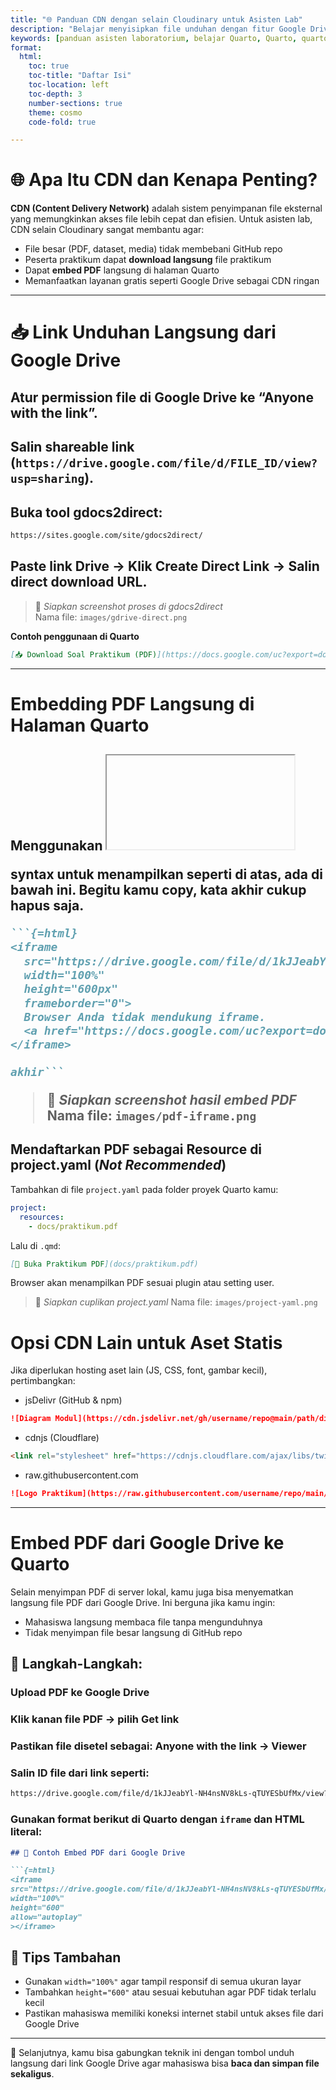 ```yaml
---
title: "🌐 Panduan CDN dengan selain Cloudinary untuk Asisten Lab"
description: "Belajar menyisipkan file unduhan dengan fitur Google Drive dan embedding PDF langsung di Quarto. Panduan CDN ini cocok untuk asisten laboratorium matematika, statistika, dan aktuaria."
keywords: [panduan asisten laboratorium, belajar Quarto, Quarto, quarto untuk asisten lab, cdn google drive, direct download google drive, embed pdf quarto, panduan asisten laboratorium, quarto cdn]
format:
  html:
    toc: true
    toc-title: "Daftar Isi"
    toc-location: left
    toc-depth: 3
    number-sections: true
    theme: cosmo
    code-fold: true

---
```


# 🌐 Apa Itu CDN dan Kenapa Penting?

**CDN (Content Delivery Network)** adalah sistem penyimpanan file eksternal yang memungkinkan akses file lebih cepat dan efisien. Untuk asisten lab, CDN selain Cloudinary sangat membantu agar:

- File besar (PDF, dataset, media) tidak membebani GitHub repo  
- Peserta praktikum dapat **download langsung** file praktikum  
- Dapat **embed PDF** langsung di halaman Quarto  
- Memanfaatkan layanan gratis seperti Google Drive sebagai CDN ringan

---

# 📥 Link Unduhan Langsung dari Google Drive

## **Atur permission** file di Google Drive ke **“Anyone with the link”**.  
## Salin **shareable link** (`https://drive.google.com/file/d/FILE_ID/view?usp=sharing`).  
## Buka tool **gdocs2direct**:  

```bash
https://sites.google.com/site/gdocs2direct/
```

## Paste link Drive → Klik **Create Direct Link** → Salin **direct download URL**.

> 📸 *Siapkan screenshot proses di gdocs2direct*  
> Nama file: `images/gdrive-direct.png`

**Contoh penggunaan di Quarto**

```markdown
[📥 Download Soal Praktikum (PDF)](https://docs.google.com/uc?export=download&id=FILE_ID)
```

---

# Embedding PDF Langsung di Halaman Quarto
## Menggunakan <iframe>
```{=html}
<iframe
  src="https://drive.google.com/file/d/1kJJeabYl-NH4nsNV8kLs-qTUYESbUfMx/preview"
  width="100%"
  height="600px"
  frameborder="0">
  Browser Anda tidak mendukung iframe. 
  <a href="https://docs.google.com/uc?export=download&id=FILE_ID">Download PDF</a>.
</iframe>
```

syntax untuk menampilkan seperti di atas, ada di bawah ini. Begitu kamu copy, kata **akhir** cukup hapus saja.

```markdown
```{=html}
<iframe
  src="https://drive.google.com/file/d/1kJJeabYl-NH4nsNV8kLs-qTUYESbUfMx/preview"
  width="100%"
  height="600px"
  frameborder="0">
  Browser Anda tidak mendukung iframe. 
  <a href="https://docs.google.com/uc?export=download&id=FILE_ID">Download PDF</a>.
</iframe>

akhir```
```

> 📸 *Siapkan screenshot hasil embed PDF*
> Nama file: `images/pdf-iframe.png`

## Mendaftarkan PDF sebagai Resource di project.yaml (***Not Recommended***)
Tambahkan di file `project.yaml` pada folder proyek Quarto kamu:
```yaml
project:
  resources:
    - docs/praktikum.pdf
```
Lalu di `.qmd`:
```markdown
[📄 Buka Praktikum PDF](docs/praktikum.pdf)
```
Browser akan menampilkan PDF sesuai plugin atau setting user.

> 📸 *Siapkan cuplikan project.yaml*
> Nama file: `images/project-yaml.png`

# Opsi CDN Lain untuk Aset Statis

Jika diperlukan hosting aset lain (JS, CSS, font, gambar kecil), pertimbangkan:

- jsDelivr (GitHub & npm)
```markdown
![Diagram Modul](https://cdn.jsdelivr.net/gh/username/repo@main/path/diagram.png)
```

- cdnjs (Cloudflare)
```markdown
<link rel="stylesheet" href="https://cdnjs.cloudflare.com/ajax/libs/twitter-bootstrap/5.2.3/css/bootstrap.min.css">
```

- raw.githubusercontent.com
```markdown
![Logo Praktikum](https://raw.githubusercontent.com/username/repo/main/images/logo.png)
```

---


# Embed PDF dari Google Drive ke Quarto

Selain menyimpan PDF di server lokal, kamu juga bisa menyematkan langsung file PDF dari Google Drive. Ini berguna jika kamu ingin:

- Mahasiswa langsung membaca file tanpa mengunduhnya
- Tidak menyimpan file besar langsung di GitHub repo

## 📌 Langkah-Langkah:

### Upload PDF ke Google Drive
### Klik kanan file PDF → pilih **Get link**
### Pastikan file disetel sebagai: **Anyone with the link → Viewer**
### Salin ID file dari link seperti:

```markdown
https://drive.google.com/file/d/1kJJeabYl-NH4nsNV8kLs-qTUYESbUfMx/view?usp=sharing
```
### Gunakan format berikut di Quarto dengan `iframe` dan HTML literal:

```markdown
## 📄 Contoh Embed PDF dari Google Drive

```{=html}
<iframe
src="https://drive.google.com/file/d/1kJJeabYl-NH4nsNV8kLs-qTUYESbUfMx/preview"
width="100%"
height="600"
allow="autoplay"
></iframe>

```


## 📝 Tips Tambahan

- Gunakan `width="100%"` agar tampil responsif di semua ukuran layar
- Tambahkan `height="600"` atau sesuai kebutuhan agar PDF tidak terlalu kecil
- Pastikan mahasiswa memiliki koneksi internet stabil untuk akses file dari Google Drive

---

🔁 Selanjutnya, kamu bisa gabungkan teknik ini dengan tombol unduh langsung dari link Google Drive agar mahasiswa bisa **baca dan simpan file sekaligus**.
